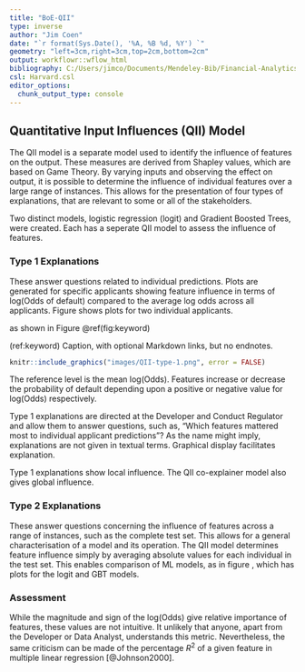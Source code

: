 ```yaml
---
title: "BoE-QII"
type: inverse
author: "Jim Coen"
date: "`r format(Sys.Date(), '%A, %B %d, %Y') `"
geometry: "left=3cm,right=3cm,top=2cm,bottom=2cm"
output: workflowr::wflow_html
bibliography: C:/Users/jimco/Documents/Mendeley-Bib/Financial-Analytics-Thesis.bib
csl: Harvard.csl
editor_options:
  chunk_output_type: console
---
```


## Quantitative Input Influences (QII) Model
The QII model is a separate model used to identify the influence of features on the output.  These measures are derived from Shapley values, which are based on Game Theory.  By varying  inputs and observing the effect on output, it is possible to determine the influence of individual features over a large range of instances.  This allows for the presentation of four types of explanations, that are relevant to some or all of the stakeholders.

Two distinct models, logistic regression (logit) and Gradient Boosted Trees, were created.  Each has a seperate QII model to assess the influence of features.

### Type 1 Explanations {.unnumbered}
These answer questions related to individual predictions.  Plots are generated for specific applicants showing feature influence in terms of log(Odds of default) compared to the average log odds across all applicants.  Figure shows plots for two individual applicants.  

as shown in Figure \@ref(fig:keyword)

(ref:keyword) Caption, with optional Markdown links, but no endnotes.

```r
knitr::include_graphics("images/QII-type-1.png", error = FALSE)
```

The reference level is the mean log(Odds).  Features increase or decrease the probability of default depending upon a positive or negative value for log(Odds) respectively.  

Type 1 explanations are directed at the Developer and Conduct Regulator and allow them to answer questions, such as, "Which features mattered most to individual applicant predictions"?  As the name might imply, explanations are not given in textual terms.  Graphical display facilitates explanation.

Type 1 explanations show local influence.  The QII co-explainer model also gives global influence.

### Type 2 Explanations {.unnumbered}
These answer questions concerning the influence of features across a range of instances, such as the complete test set.  This allows for a general characterisation of a model and its operation.  The QII model determines feature influence simply by averaging absolute values for each individual in the test set.  This enables comparison of ML models, as in figure , which has plots for the logit and GBT models.    




### Assessment {.unnumbered}
While the magnitude and sign of the log(Odds) give relative importance of features, these values are not intuitive.  It unlikely that anyone, apart from the Developer or Data Analyst, understands this metric.  Nevertheless, the same criticism can be made of the percentage $R^2$ of a given feature in multiple linear regression [@Johnson2000].  
